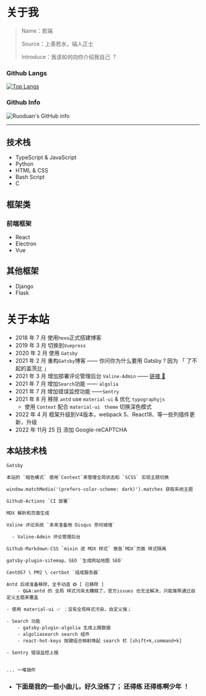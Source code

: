 # 关于我

> Name：若端
>
> Source：上善若水，端人正士
>
> Introduce：我该如何向你介绍我自己 ？

### Github Langs

[![Top Langs](https://github-readme-stats.vercel.app/api/top-langs/?username=ruoduan-hub&layout=compact)](https://github.com/ruoduan-hub)

### Github Info

![Ruoduan's GitHub info](https://github-readme-stats.vercel.app/api?username=ruoduan-hub&bg_color=30,e96443,904e95&title_color=fff&text_color=fff)

---

## 技术栈

- TypeScript & JavaScript
- Python
- HTML & CSS
- Bash Script
- C

## 框架类

### 前端框架

- React
- Electron
- Vue

## 其他框架

- Django
- Flask

# 关于本站

- 2018 年 7 月 使用`hexo`正式搭建博客
- 2019 年 3 月 切换到`Vuepress`
- 2020 年 2 月 使用 `Gatsby`
- 2021 年 2 月 重构`Gatsby`博客 —— 你问你为什么要用 Gatsby ? 因为 「 了不起的盖茨比 」
- 2021 年 3 月 增加部署评论管理后台 `Valine-Admin` —— <a href="https://admin.ruoduan.cn/" target="_blank">链接 🔗</a>
- 2021 年 7 月 增加`Search`功能 —— `algolia`
- 2021 年 7 月 增加错误监控功能 ——`Sentry`
- 2021 年 8 月 移除 `antd` use `material-ui` & 优化 `typographyjs`
  - 使用 `Context` 配合 `material-ui` ` theme` 切换深色模式
- 2022 年 4 月 框架升级到V4版本，webpack 5、React18、等一些列插件更新，升级
- 2022 年 11月 25 日 添加 Google-reCAPTCHA


## 本站技术栈

```
Gatsby

本站的 `暗色模式` 使用`Context`来管理全局状态和 `SCSS` 实现主题切换

window.matchMedia('(prefers-color-scheme: dark)').matches 获取系统主题

Github-Actions `CI 部署`

MDX 解析和页面生成

Valine 评论系统 `本来准备用 Disqus 奈何城墙`

  - Valine-Admin 评论管理后台

Github-Markdown-CSS `mixin 进 MDX 样式` 做各`MDX`页面 样式隔离

gatsby-plugin-sitemap、SEO `生成网站地图 SEO`

CentOS7 \ PM2 \ certbot `组成服务器`

Antd 后续准备移除，全手动造 ❎ [ 已移除 ]
	- Q&A:antd 的 全局 样式污染太糟糕了，官方issues 也无法解决，只能推荐通过自定义主题来覆盖
	
- 使用 material-ui ✅ ：没有全局样式污染，自定义强；

- Search 功能
	- gatsby-plugin-algolia 生成上报数据
	- algoliasearch search 组件
	- react-hot-keys 按键组合映射唤起 search 栏 [shift+k,command+k]

- Sentry 错误监控上报


... 一堆插件

```

- ### 下面是我的一些小曲儿，好久没练了； 还得练 还得练啊少年 ！
